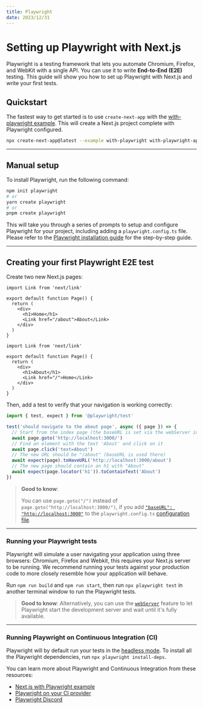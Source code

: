 ```yaml
---
title: Playwright
date: 2023/12/31
---
```


# Setting up Playwright with Next.js

Playwright is a testing framework that lets you automate Chromium, Firefox, and WebKit with a single API. You can use it to write **End-to-End (E2E)** testing. This guide will show you how to set up Playwright with Next.js and write your first tests.

## Quickstart

The fastest way to get started is to use `create-next-app` with the [with-playwright example](https://github.com/vercel/next.js/tree/canary/examples/with-playwright). This will create a Next.js project complete with Playwright configured.

```bash Terminal
npx create-next-app@latest --example with-playwright with-playwright-app
```

---

## Manual setup

To install Playwright, run the following command:

```bash Terminal
npm init playwright
# or
yarn create playwright
# or
pnpm create playwright
```

This will take you through a series of prompts to setup and configure Playwright for your project, including adding a `playwright.config.ts` file. Please refer to the [Playwright installation guide](https://playwright.dev/docs/intro#installation) for the step-by-step guide.

---

## Creating your first Playwright E2E test

Create two new Next.js pages:

```tsx app/page.tsx
import Link from 'next/link'

export default function Page() {
  return (
    <div>
      <h1>Home</h1>
      <Link href="/about">About</Link>
    </div>
  )
}
```

```tsx app/about/page.tsx
import Link from 'next/link'

export default function Page() {
  return (
    <div>
      <h1>About</h1>
      <Link href="/">Home</Link>
    </div>
  )
}
```

Then, add a test to verify that your navigation is working correctly:

```ts tests/example.spec.ts
import { test, expect } from '@playwright/test'

test('should navigate to the about page', async ({ page }) => {
  // Start from the index page (the baseURL is set via the webServer in the playwright.config.ts)
  await page.goto('http://localhost:3000/')
  // Find an element with the text 'About' and click on it
  await page.click('text=About')
  // The new URL should be "/about" (baseURL is used there)
  await expect(page).toHaveURL('http://localhost:3000/about')
  // The new page should contain an h1 with "About"
  await expect(page.locator('h1')).toContainText('About')
})
```

> **Good to know**:
>
> You can use `page.goto("/")` instead of `page.goto("http://localhost:3000/")`, if you add [`"baseURL": "http://localhost:3000"`](https://playwright.dev/docs/api/class-testoptions#test-options-base-url) to the `playwright.config.ts` [configuration file](https://playwright.dev/docs/test-configuration).

---

### Running your Playwright tests

Playwright will simulate a user navigating your application using three browsers: Chromium, Firefox and Webkit, this requires your Next.js server to be running. We recommend running your tests against your production code to more closely resemble how your application will behave.

Run `npm run build` and `npm run start`, then run `npx playwright test` in another terminal window to run the Playwright tests.

> **Good to know**: Alternatively, you can use the [`webServer`](https://playwright.dev/docs/test-webserver/) feature to let Playwright start the development server and wait until it's fully available.

---

### Running Playwright on Continuous Integration (CI)

Playwright will by default run your tests in the [headless mode](https://playwright.dev/docs/ci#running-headed). To install all the Playwright dependencies, run `npx playwright install-deps`.

You can learn more about Playwright and Continuous Integration from these resources:

- [Next.js with Playwright example](https://github.com/vercel/next.js/tree/canary/examples/with-playwright)
- [Playwright on your CI provider](https://playwright.dev/docs/ci)
- [Playwright Discord](https://discord.com/invite/playwright-807756831384403968)
